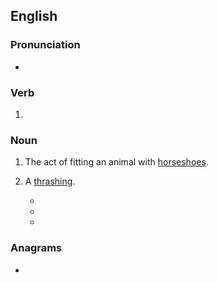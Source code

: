 ==English==

===Pronunciation===
* {{audio|En-au-shoeing.ogg|Audio (AU)|lang=en}}

===Verb===
{{head|en|verb form}}

# {{present participle of|shoe|lang=en|nocat=1}}

===Noun===
{{en-noun}}

# The act of fitting an animal with [[horseshoe]]s.
# {{lb|en|slang}} A [[thrashing]].
#* {{quote-book|lang=en|year=2010|title=Ronan O'Gara: My Autobiography|author=Ronan O'Gara |page=85|ISBN=1409081494|passage=Rags was on the wrong side of a ruck in a training exercise and Woody gave him a '''shoeing''', just as you would to one of the opposition in a match situation.}}
#* {{quote-book|lang=en|year=2013|title=The 3CW Encyclopedia|author=James Dixon|page=147|ISBN=1291394656|passage=They jump the two babyface performers and give them a '''shoeing''', only to get cleared out of the ring in double quick time. }}
#* {{quote-book|lang=en|title=The Illuminations |author=Andrew O'Hagan |year=2015 |page=39 |ISBN=9780571273676 |passage=And he gave the IRA a right '''shoeing''' as well. }}

===Anagrams===
* {{anagrams|en|a=eghinos|Hoenigs|hoeings}}